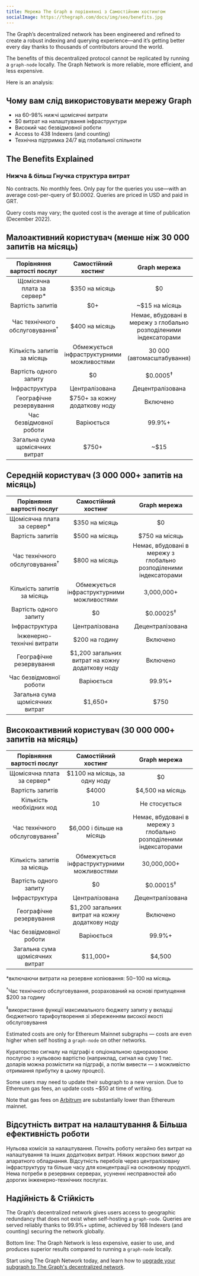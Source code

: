 ```yaml
---
title: Мережа The Graph в порівнянні з Самостійним хостингом
socialImage: https://thegraph.com/docs/img/seo/benefits.jpg
---
```


The Graph’s decentralized network has been engineered and refined to create a robust indexing and querying experience—and it’s getting better every day thanks to thousands of contributors around the world.

The benefits of this decentralized protocol cannot be replicated by running a `graph-node` locally. The Graph Network is more reliable, more efficient, and less expensive.

Here is an analysis:

## Чому вам слід використовувати мережу Graph

- на 60-98% нижчі щомісячні витрати
- $0 витрат на налаштування інфраструктури
- Високий час безвідмовної роботи
- Access to 438 Indexers (and counting)
- Технічна підтримка 24/7 від глобальної спільноти

## The Benefits Explained

### Нижча & більш Гнучка структура витрат

No contracts. No monthly fees. Only pay for the queries you use—with an average cost-per-query of $0.0002. Queries are priced in USD and paid in GRT.

Query costs may vary; the quoted cost is the average at time of publication (December 2022).

## Малоактивний користувач (менше ніж 30 000 запитів на місяць)

| Порівняння вартості послуг | Самостійний хостинг | Graph мережа |
| :-: | :-: | :-: |
| Щомісячна плата за сервер\* | $350 на місяць | $0 |
| Вартість запитів | $0+ | ~$15 на місяць |
| Час технічного обслуговування<sup>†</sup> | $400 на місяць | Немає, вбудовані в мережу з глобально розподіленими індексаторами |
| Кількість запитів за місяць | Обмежується інфраструктурними можливостями | 30 000 (автомасштабування) |
| Вартість одного запиту | $0 | $0.0005<sup>‡</sup> |
| Інфраструктура | Централізована | Децентралізована |
| Географічне резервування | $750+ за кожну додаткову ноду | Включено |
| Час безвідмовної роботи | Варіюється | 99.9%+ |
| Загальна сума щомісячних витрат | <span className="highlight-row" />$750+ | ~$15 |

## Середній користувач (3 000 000+ запитів на місяць)

| Порівняння вартості послуг | Самостійний хостинг | Graph мережа |
| :-: | :-: | :-: |
| Щомісячна плата за сервер\* | $350 на місяць | $0 |
| Вартість запитів | $500 на місяць | $750 на місяць |
| Час технічного обслуговування<sup>†</sup> | $800 на місяць | Немає, вбудовані в мережу з глобально розподіленими індексаторами |
| Кількість запитів за місяць | Обмежується інфраструктурними можливостями | 3,000,000+ |
| Вартість одного запиту | $0 | $0.00025<sup>‡</sup> |
| Інфраструктура | Централізована | Децентралізована |
| Інженерно-технічні витрати | $200 на годину | Включено |
| Географічне резервування | $1,200 загальних витрат на кожну додаткову ноду | Включено |
| Час безвідмовної роботи | Варіюється | 99.9%+ |
| Загальна сума щомісячних витрат | <span className="highlight-row" /> $1,650+ | $750 |

## Високоактивний користувач (30 000 000+ запитів на місяць)

| Порівняння вартості послуг | Самостійний хостинг | Graph мережа |
| :-: | :-: | :-: |
| Щомісячна плата за сервер\* | $1100 на місяць, за одну ноду | $0 |
| Вартість запитів | $4000 | $4,500 на місяць |
| Кількість необхідних нод | 10 | Не стосується |
| Час технічного обслуговування<sup>†</sup> | $6,000 і більше на місяць | Немає, вбудовані в мережу з глобально розподіленими індексаторами |
| Кількість запитів за місяць | Обмежується інфраструктурними можливостями | 30,000,000+ |
| Вартість одного запиту | $0 | $0.00015<sup>‡</sup> |
| Інфраструктура | Централізована | Децентралізована |
| Географічне резервування | $1,200 загальних витрат на кожну додаткову ноду | Включено |
| Час безвідмовної роботи | Варіюється | 99.9%+ |
| Загальна сума щомісячних витрат | <span className="highlight-row" /> $11,000+ | $4,500 |

\*включаючи витрати на резервне копіювання: $50-$100 на місяць

<sup>†</sup>Час технічного обслуговування, розрахований на основі припущення $200 за годину

<sup>‡</sup>використання функції максимального бюджету запиту у вкладці бюджетного тарифоутворення зі збереженням
високої якості обслуговування

Estimated costs are only for Ethereum Mainnet subgraphs — costs are even higher when self hosting a `graph-node` on other networks.

Кураторство сигналу на підграфі є опціональною одноразовою послугою з нульовою вартістю (наприклад, сигнал на суму 1 тис. доларів можна розмістити на підграфі, а потім вивести — з можливістю отримання прибутку в цьому процесі).

Some users may need to update their subgraph to a new version. Due to Ethereum gas fees, an update costs ~$50 at time of writing.

Note that gas fees on [Arbitrum](/arbitrum/arbitrum-faq) are substantially lower than Ethereum mainnet.

## Відсутність витрат на налаштування & Більша ефективність роботи

Нульова комісія за налаштування. Почніть роботу негайно без витрат на налаштування та інших додаткових витрат. Ніяких жорстких вимог до апаратного обладнання. Відсутність перебоїв через централізовану інфраструктуру та більше часу для концентрації на основному продукті. Нема потреби в резервних серверах, усуненні несправностей або дорогих інженерно-технічних послугах.

## Надійність & Стійкість

The Graph’s decentralized network gives users access to geographic redundancy that does not exist when self-hosting a `graph-node`. Queries are served reliably thanks to 99.9%+ uptime, achieved by 168 Indexers (and counting) securing the network globally.

Bottom line: The Graph Network is less expensive, easier to use, and produces superior results compared to running a `graph-node` locally.

Start using The Graph Network today, and learn how to [upgrade your subgraph to The Graph's decentralized network](/cookbook/upgrading-a-subgraph).
